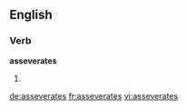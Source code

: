 
==English==

===Verb===
'''asseverates'''

# {{third-person singular of|[[asseverate]]}}

[[de:asseverates]]
[[fr:asseverates]]
[[vi:asseverates]]